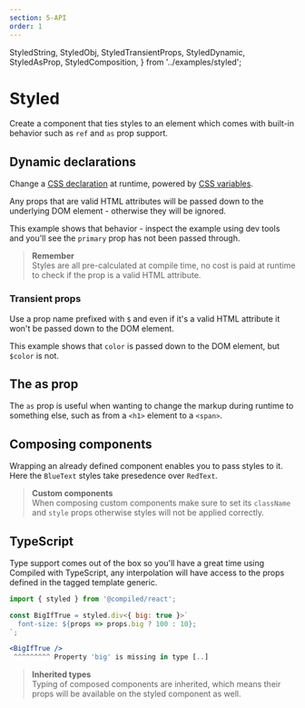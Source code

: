 ```yaml
---
section: 5-API
order: 1
---
```


  StyledString,
  StyledObj,
  StyledTransientProps,
  StyledDynamic,
  StyledAsProp,
  StyledComposition,
} from '../examples/styled';

# Styled

Create a component that ties styles to an element which comes with built-in behavior such as `ref` and `as` prop support.

<StyledString />

## Dynamic declarations

Change a [CSS declaration](https://developer.mozilla.org/en-US/docs/Learn/CSS/First_steps/How_CSS_is_structured#Properties_and_values) at runtime,
powered by [CSS variables](https://developer.mozilla.org/en-US/docs/Web/CSS/Using_CSS_custom_properties).

Any props that are valid HTML attributes will be passed down to the underlying DOM element -
otherwise they will be ignored.

This example shows that behavior -
inspect the example using dev tools and you'll see the `primary` prop has not been passed through.

<StyledDynamic />

> **Remember** <br /> Styles are all pre-calculated at compile time,
> no cost is paid at runtime to check if the prop is a valid HTML attribute.

### Transient props

Use a prop name prefixed with `$` and even if it's a valid HTML attribute it won't be passed down to the DOM element.

This example shows that `color` is passed down to the DOM element,
but `$color` is not.

<StyledTransientProps />

## The as prop

The `as` prop is useful when wanting to change the markup during runtime to something else,
such as from a `<h1>` element to a `<span>`.

<StyledAsProp />

## Composing components

Wrapping an already defined component enables you to pass styles to it.
Here the `BlueText` styles take presedence over `RedText`.

<StyledComposition />

> **Custom components** <br />
> When composing custom components make sure to set its `className` and `style` props otherwise styles will not be applied correctly.

## TypeScript

Type support comes out of the box so you'll have a great time using Compiled with TypeScript,
any interpolation will have access to the props defined in the tagged template generic.

```jsx
import { styled } from '@compiled/react';

const BigIfTrue = styled.div<{ big: true }>`
  font-size: ${props => props.big ? 100 : 10};
`;

<BigIfTrue />
 ^^^^^^^^^ Property 'big' is missing in type [..]
```

> **Inherited types** <br />
> Typing of composed components are inherited,
> which means their props will be available on the styled component as well.

